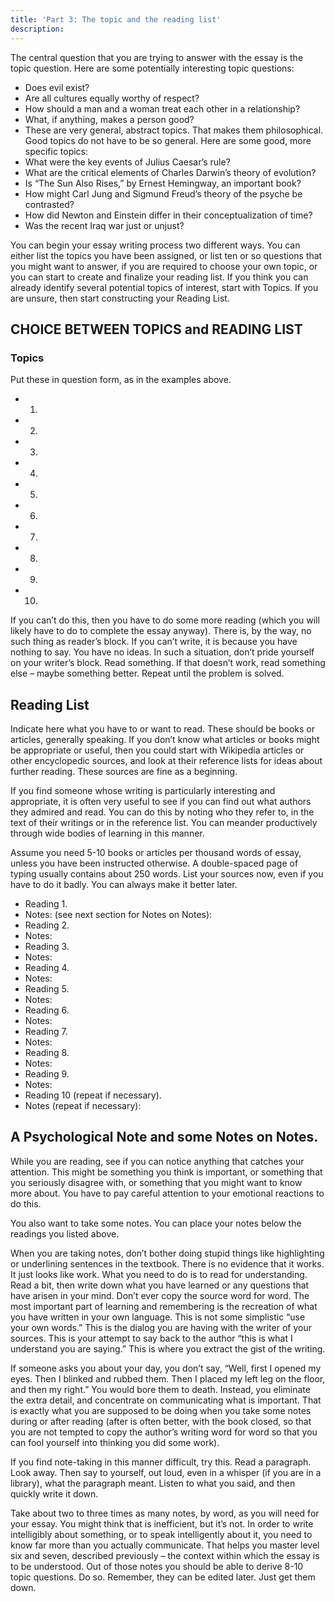 ```yaml
---
title: 'Part 3: The topic and the reading list'
description: 
---
```

The central question that you are trying to answer with the essay is the topic question. Here are some potentially interesting topic questions:
* Does evil exist?
* Are all cultures equally worthy of respect?
* How should a man and a woman treat each other in a relationship?
* What, if anything, makes a person good?
* These are very general, abstract topics. That makes them philosophical. Good topics do not have to be so general. Here are some good, more specific topics:
* What were the key events of Julius Caesar’s rule?
* What are the critical elements of Charles Darwin’s theory of evolution?
* Is “The Sun Also Rises,” by Ernest Hemingway, an important book?
* How might Carl Jung and Sigmund Freud’s theory of the psyche be contrasted?
* How did Newton and Einstein differ in their conceptualization of time?
* Was the recent Iraq war just or unjust? 

You can begin your essay writing process two different ways. You can either list the topics you have been assigned, or list ten or so questions that you might want to answer, if you are required to choose your own topic, or you can start to create and finalize your reading list. If you think you can already identify several potential topics of interest, start with Topics. If you are unsure, then start constructing your Reading List.

## CHOICE BETWEEN TOPICS and READING LIST
### Topics
Put these in question form, as in the examples above. 
* 1. 
* 2. 
* 3. 
* 4. 
* 5. 
* 6. 
* 7. 
* 8. 
* 9. 
* 10.

If you can’t do this, then you have to do some more reading (which you will likely have to do to complete the essay anyway). There is, by the way, no such thing as reader’s block. If you can’t write, it is because you have nothing to say. You have no ideas. In such a situation, don’t pride yourself on your writer’s block. Read something. If that doesn’t work, read something else – maybe something better. Repeat until the problem is solved. 

## Reading List

Indicate here what you have to or want to read. These should be books or articles, generally speaking. If you don’t know what articles or books might be appropriate or useful, then you could start with Wikipedia articles or other encyclopedic sources, and look at their reference lists for ideas about further reading. These sources are fine as a beginning.

If you find someone whose writing is particularly interesting and appropriate, it is often very useful to see if you can find out what authors they admired and read. You can do this by noting who they refer to, in the text of their writings or in the reference list. You can meander productively through wide bodies of learning in this manner. 

Assume you need 5-10 books or articles per thousand words of essay, unless you have been instructed otherwise. A double-spaced page of typing usually contains about 250 words. List your sources now, even if you have to do it badly. You can always make it better later. 

* Reading 1. 
* Notes: (see next section for Notes on Notes): 
* Reading 2.  
* Notes: 
* Reading 3.  
* Notes: 
* Reading 4.  
* Notes: 
* Reading 5.  
* Notes: 
* Reading 6.  
* Notes: 
* Reading 7.  
* Notes: 
* Reading 8.  
* Notes: 
* Reading 9.  
* Notes: 
* Reading 10 (repeat if necessary). 
* Notes (repeat if necessary): 

## A Psychological Note and some Notes on Notes. 

While you are reading, see if you can notice anything that catches your attention. This might be something you think is important, or something that you seriously disagree with, or something that you might want to know more about. You have to pay careful attention to your emotional reactions to do this. 

You also want to take some notes. You can place your notes below the readings you listed above. 

When you are taking notes, don’t bother doing stupid things like highlighting or underlining sentences in the textbook. There is no evidence that it works. It just looks like work. What you need to do is to read for understanding. Read a bit, then write down what you have learned or any questions that have arisen in your mind. Don’t ever copy the source word for word. The most important part of learning and remembering is the recreation of what you have written in your own language. This is not some simplistic “use your own words.” This is the dialog you are having with the writer of your sources. This is your attempt to say back to the author “this is what I understand you are saying.” This is where you extract the gist of the writing. 

If someone asks you about your day, you don’t say, “Well, first I opened my eyes. Then I blinked and rubbed them. Then I placed my left leg on the floor, and then my right.” You would bore them to death. Instead, you eliminate the extra detail, and concentrate on communicating what is important. That is exactly what you are supposed to be doing when you take some notes during or after reading (after is often better, with the book closed, so that you are not tempted to copy the author’s writing word for word so that you can fool yourself into thinking you did some work). 

If you find note-taking in this manner difficult, try this. Read a paragraph. Look away. Then say to yourself, out loud, even in a whisper (if you are in a library), what the paragraph meant. Listen to what you said, and then quickly write it down. 

Take about two to three times as many notes, by word, as you will need for your essay. You might think that is inefficient, but it’s not. In order to write intelligibly about something, or to speak intelligently about it, you need to know far more than you actually communicate. That helps you master level six and seven, described previously – the context within which the essay is to be understood. Out of those notes you should be able to derive 8-10 topic questions. Do so. Remember, they can be edited later. Just get them down.

